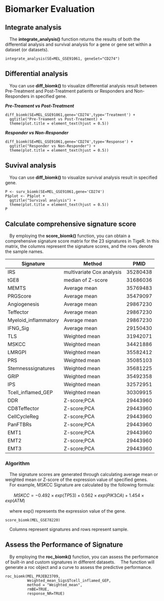 # Biomarker Evaluation

## Integrate analysis
 The **integrate_analysis()** function returns the results of both the differential analysis and survival analysis for a gene or gene set within a dataset (or datasets).
```         
integrate_analysis(SE=MEL_GSE91061, geneSet="CD274")
```

## Differential analysis
 You can use **diff_biomk()** to visualize differential analysis result between Pre-Treatment and Post-Treatment patients or Responders and Non-Responders in specified gene.

***Pre-Treament vs Post-Treatment***

```         
diff_biomk(SE=MEL_GSE91061,gene='CD274',type='Treatment') +
  ggtitle("Pre-Treament vs Post-Treatment) +
  theme(plot.title = element_text(hjust = 0.5)) 
```

***Responder vs Non-Responder***

```         
diff_biomk(SE=MEL_GSE91061,gene='CD274',type='Response') +
  ggtitle("Responder vs Non-Responder") +
  theme(plot.title = element_text(hjust = 0.5))
```

## Suvival analysis
 You can use **diff_biomk()** to visualize survival analysis result in specified gene.

```         
P <- surv_biomk(SE=MEL_GSE91061,gene='CD274')
P$plot <- P$plot +
  ggtitle("Survival analysis") +
  theme(plot.title = element_text(hjust = 0.5))
P
```

## Calculate comprehensive signature score

 By employing the **score_biomk()** function, you can obtain a comprehensive signature score matrix for the 23 signatures in TigeR.
In this matrix, the columns represent the signature scores, and the rows denote the sample names.

|Signature|Method|PMID|
|------|------|-------|
|IRS|multivariate Cox analysis|35280438|
|tGE8|median of Z-score|31686036|
|MEMTS|Average mean|35769483|
|PRGScore|Average mean|35479097|
|Angiogenesis|Average mean|29867230|
|Teffector|Average mean|29867230|
|Myeloid_inflammatory|Average mean|29867230|
|IFNG_Sig|Average mean|29150430|
|TLS|Weighted mean|31942071|
|MSKCC|Weighted mean|34421886|
|LMRGPI|Weighted mean|35582412|
|PRS|Weighted mean|35085103|
|Stemnesssignatures|Weighted mean|35681225|
|GRIP|Weighted mean|35492358|
|IPS|Weighted mean|32572951|
|Tcell_inflamed_GEP|Weighted mean|30309915|
|DDR|Z-score;PCA|29443960|
|CD8Teffector|Z-score;PCA|29443960|
|CellCycleReg|Z-score;PCA|29443960|
|PanFTBRs|Z-score;PCA|29443960|
|EMT1|Z-score;PCA|29443960|
|EMT2|Z-score;PCA|29443960|
|EMT3|Z-score;PCA|29443960|

### Algorithm

 The signature scores are generated through calculating average mean or weighted mean or Z-score of the expression value of specified genes.\
 For example, MSKCC Signature are calculated by the following formula:\
 \
  $MSKCC=-0.492\times exp(TP53)+0.562\times exp(PIK3CA)+1.454\times exp(ATM)$\
 \
 where exp() represents the expression value of the gene.

```
score_biomk(MEL_GSE78220)
```

 Columns represent signatures and rows represent sample.

## Assess the Performance of Signature

 By employing the **roc_biomk()** function, you can assess the performance of built-in and custom signatures in different datasets.
 The function will generate a roc object and a curve to assess the predictive performance.

```
roc_biomk(MEL_PRJEB23709,
          Weighted_mean_Sigs$Tcell_inflamed_GEP,
          method = "Weighted_mean",
          rmBE=TRUE,
          response_NR=TRUE)
```
